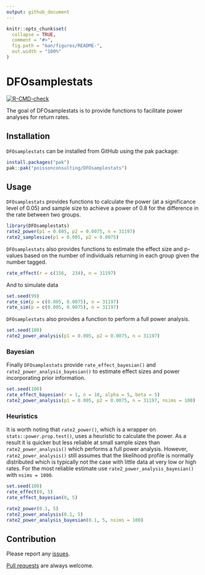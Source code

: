 ```yaml
---
output: github_document
---
```


<!-- README.md is generated from README.Rmd. Please edit that file -->

```r
knitr::opts_chunk$set(
  collapse = TRUE,
  comment = "#>",
  fig.path = "man/figures/README-",
  out.width = "100%"
)
```

# DFOsamplestats

<!-- badges: start -->
[![R-CMD-check](https://github.com/poissonconsulting/DFOsamplestats/actions/workflows/R-CMD-check.yaml/badge.svg)](https://github.com/poissonconsulting/DFOsamplestats/actions/workflows/R-CMD-check.yaml)
<!-- badges: end -->

The goal of DFOsamplestats is to provide functions to facilitate power analyses for return rates.

## Installation

`DFOsamplestats` can be installed from GitHub using the pak package:

```r
install.packages("pak")
pak::pak("poissonconsulting/DFOsamplestats")
```

## Usage

`DFOsamplestats` provides functions to calculate the power (at a significance level of 0.05) and sample size to achieve a power of 0.8 for the difference in the rate between two groups.

```r
library(DFOsamplestats)
rate2_power(p1 = 0.005, p2 = 0.0075, n = 31197)
rate2_samplesize(p1 = 0.005, p2 = 0.0075)
```

`DFOsamplestats` also provides functions to estimate the effect size and p-values 
based on the number of individuals returning in each group given the number tagged.

```r
rate_effect(r = c(156,  234), n = 31197)
```

And to simulate data

```r
set.seed(99)
rate_sim(p = c(0.005, 0.0075), n = 31197)
rate_sim(p = c(0.005, 0.0075), n = 31197)
```

`DFOsamplestats` also provides a function to perform a full power analysis.

```r
set.seed(100)
rate2_power_analysis(p1 = 0.005, p2 = 0.0075, n = 31197)
```

### Bayesian

Finally `DFOsamplestats` provide `rate_effect_bayesian()` and `rate2_power_analysis_bayesian()` to estimate effect sizes and power incorporating prior information.

```r
set.seed(100)
rate_effect_bayesian(r = 1, n = 10, alpha = 5, beta = 5)
rate2_power_analysis(p1 = 0.005, p2 = 0.0075, n = 31197, nsims = 100)
```


### Heuristics

It is worth noting that `rate2_power()`, which is a wrapper on `stats::power.prop.test()`,
uses a heuristic to calculate the power.
As a result it is quicker but less reliable at small sample sizes than `rate2_power_analysis()` which performs a full power analysis.
However, `rate2_power_analysis()` still assumes that the likelihood profile is normally distributed which is typically not the case with little data at very low or high rates.
For the most reliable estimate use `rate2_power_analysis_bayesian()` with `nsims = 1000`.

```r
set.seed(100)
rate_effect(0, 5)
rate_effect_bayesian(0, 5)

rate2_power(0.1, 5)
rate2_power_analysis(0.1, 5)
rate2_power_analysis_bayesian(0.1, 5, nsims = 100)
```

## Contribution

Please report any [issues](https://github.com/poissonconsulting/DFOsamplestats/issues).

[Pull requests](https://github.com/poissonconsulting/DFOsamplestats/pulls) are always welcome.
